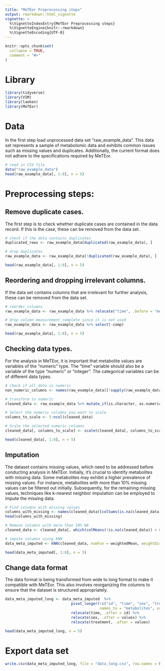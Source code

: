 ```yaml
---
title: "MeTEor Preprocessing steps"
output: rmarkdown::html_vignette
vignette: >
  %\VignetteIndexEntry{MeTEor Preprocessing steps}
  %\VignetteEngine{knitr::rmarkdown}
  %\VignetteEncoding{UTF-8}
---
```


```r
knitr::opts_chunk$set(
  collapse = TRUE,
  comment = "#>"
)
```

# Library

```r
library(tidyverse)
library(VIM)
library(laeken)
library(MeTEor)

```

# Data

In the first step load unprocessed data set "raw_example_data". This data set represents a sample of metabolomic data and exhibits common issues such as missing values and duplicates. Additionally, the current format does not adhere to the specifications required by MeTEor.

```r
# read in CSV file
data("raw_example_data")
head(raw_example_data[, 1:8], n = 5)
```

# Preprocessing steps:

## Remove duplicate cases.

The first step is to check whether duplicate cases are contained in the data record. If this is the case, these can be removed from the data set.

```r
# check if the data contains duplicates
duplicated_rows <- raw_example_data[duplicated(raw_example_data), ]

# drop duplicates
raw_example_data <- raw_example_data[!duplicated(raw_example_data), ]

head(raw_example_data[, 1:8], n = 5)
```

## Reordering and dropping irrelevant columns.

If the data set contains columns that are irrelevant for further analysis, these can be removed from the data set.

```r
# reorder columns
raw_example_data <- raw_example_data %>% relocate("time", .before = "metabolite_1")

# drop column measurement_complete since it is not used
raw_example_data <- raw_example_data %>% select(-comp)

head(raw_example_data[, 1:8], n = 5)
```

## Checking data types.

For the analysis in MeTEor, it is important that metabolite values are variables of the "numeric" type. The "time" variable should also be a variable of the type "numeric" or "integer". The categorical variables can be of different data types.

```r
# check if all data is numeric
non_numeric_columns <- names(raw_example_data)[!sapply(raw_example_data, is.numeric)]

# transform to numeric
cleaned_data <- raw_example_data %>% mutate_if(is.character, as.numeric)

# Select the numeric columns you want to scale
columns_to_scale <- 5:ncol(cleaned_data)

# Scale the selected numeric columns
cleaned_data[, columns_to_scale] <- scale(cleaned_data[, columns_to_scale])

head(cleaned_data[, 1:8], n = 5)

```

## 

## Imputation

The dataset contains missing values, which need to be addressed before conducting analysis in MeTEor. Initially, it's crucial to identify metabolites with missing data. Some metabolites may exhibit a higher prevalence of missing values. For instance, metabolites with more than 10% missing values can be filtered out initially. Subsequently, for the remaining missing values, techniques like k-nearest neighbor imputation can be employed to impute the missing data.

```r

# Find columns with missing values
columns_with_missing <- names(cleaned_data)[colSums(is.na(cleaned_data)) > 0]
head(columns_with_missing)

# Remove columns with more than 10% NA
cleaned_data <- cleaned_data[, which(colMeans(!is.na(cleaned_data)) > 0.9)]

# impute columns using KNN
data_meta_imputed <- kNN(cleaned_data, numFun = weightedMean, weightDist=TRUE, imp_var = FALSE)

head(data_meta_imputed[, 1:8], n = 5)
```

## Change data format

The data format is being transformed from wide to long format to make it compatible with MeTEor. This also involves reorganizing the columns to ensure that the dataset is structured appropriately.

```r
data_meta_imputed_long <- data_meta_imputed  %>%
                              pivot_longer(!c("id", "time", "sex", "treatment"), 
                                           names_to = "metabolites", values_to = "values") %>%
                              relocate(time, .after = id) %>%
                              relocate(sex, .after = values) %>%
                              relocate(treatment, .after = values)

head(data_meta_imputed_long, n = 5)

```

# Export data set

```r
write.csv(data_meta_imputed_long, file = "data_long.csv", row.names = FALSE )
```

